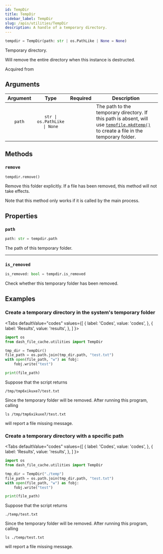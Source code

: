 ```yaml
---
id: TempDir
title: TempDir
sidebar_label: TempDir
slug: /apis/utilities/TempDir
description: A handle of a temporary directory.
---
```




<APITopBar type="class" source="utilities.py#L76" />

```python
tempdir = TempDir(path: str | os.PathLike | None = None)
```

Temporary directory.

Will remove the entire directory when this instance is destructed.

Acquired from

<IconLink href="https://docs.python.org/3/library/weakref.html#comparing-finalizers-with-del-methods" />

## Arguments

| Argument |             Type             | Required | <center>Description</center>                                                                                                                                            |
| :------: | :--------------------------: | :------: | ----------------------------------------------------------------------------------------------------------------------------------------------------------------------- |
|  `path`  | `str \| os.PathLike \| None` |          | The path to the temporary directory. If this path is absent, will use [`tempfile.mkdtemp()`<IconExternalLink/>][link-mkdtemp] to create a file in the temporary folder. |

## Methods

### <IconObjType type="method"/> `remove`

```python
tempdir.remove()
```

Remove this folder explicitly. If a file has been removed, this method will not take effects.

Note that this method only works if it is called by the main process.

## Properties

### <IconObjType type="param"/> `path`

```python
path: str = tempdir.path
```

The path of this temporary folder.

---

### <IconObjType type="param"/> `is_removed`

```python
is_removed: bool = tempdir.is_removed
```

Check whether this temporary folder has been removed.

## Examples

### <IconObjType type="term"/> Create a temporary directory in the system's temporary folder

<Tabs
  defaultValue="codes"
  values={[
    { label: 'Codes', value: 'codes', },
    { label: 'Results', value: 'results', },
  ]
}>

<TabItem value="codes">

```python
import os
from dash_file_cache.utilities import TempDir

tmp_dir = TempDir()
file_path = os.path.join(tmp_dir.path, "test.txt")
with open(file_path, "w") as fobj:
    fobj.write("test")

print(file_path)
```

</TabItem>

<TabItem value="results">

Suppose that the script returns

```
/tmp/tmp6xikuxe7/test.txt
```

Since the temporary folder will be removed. After running this program, calling

```shell
ls /tmp/tmp6xikuxe7/test.txt
```

will report a file missing message.

</TabItem>

</Tabs>

### <IconObjType type="term"/> Create a temporary directory with a specific path

<Tabs
  defaultValue="codes"
  values={[
    { label: 'Codes', value: 'codes', },
    { label: 'Results', value: 'results', },
  ]
}>

<TabItem value="codes">

```python
import os
from dash_file_cache.utilities import TempDir

tmp_dir = TempDir("./temp")
file_path = os.path.join(tmp_dir.path, "test.txt")
with open(file_path, "w") as fobj:
    fobj.write("test")

print(file_path)
```

</TabItem>

<TabItem value="results">

Suppose that the script returns

```
./temp/test.txt
```

Since the temporary folder will be removed. After running this program, calling

```shell
ls ./temp/test.txt
```

will report a file missing message.

</TabItem>

</Tabs>

[link-mkdtemp]: https://docs.python.org/3/library/tempfile.html#tempfile.mkdtemp
